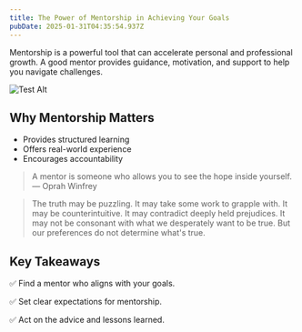 ```yaml
---
title: The Power of Mentorship in Achieving Your Goals
pubDate: 2025-01-31T04:35:54.937Z
---
```


Mentorship is a powerful tool that can accelerate personal and professional growth. A good mentor provides guidance, motivation, and support to help you navigate challenges.

![Test Alt](../../assets/images/photo.jpeg "Lorem ipsum dolor sit amet, consectetur adipiscing elit, sed do eiusmod tempor incididunt ut labore et dolore magna aliqua.")

## Why Mentorship Matters

- Provides structured learning
- Offers real-world experience
- Encourages accountability

> A mentor is someone who allows you to see the hope inside yourself. — Oprah Winfrey

<Blockquote author="Carl Sagan" source="Wonder and Skepticism">
	The truth may be puzzling. It may take some work to grapple with. It may be
	counterintuitive. It may contradict deeply held prejudices. It may not be
	consonant with what we desperately want to be true. But our preferences do not
	determine what's true.
</Blockquote>

## Key Takeaways

✅ Find a mentor who aligns with your goals.

✅ Set clear expectations for mentorship.

✅ Act on the advice and lessons learned.
